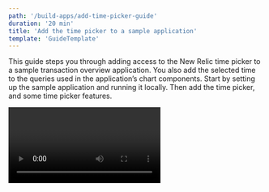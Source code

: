 ```yaml
---
path: '/build-apps/add-time-picker-guide'
duration: '20 min'
title: 'Add the time picker to a sample application'
template: 'GuideTemplate'
---
```



This guide steps you through adding access to the New Relic time picker to a sample transaction overview application. You also add the selected time to the queries used in the application’s chart components. Start by setting up the sample application and running it locally. Then add the time picker, and some time picker features.

<Video id=“inyshp3m7r” type=“wistia”/>


### Before you begin

This guide requires that you have the following:

- A github account
- New Relic developer account
- API Key
- New Relic One CLI downloaded
- Set up the sample application (You'll link to it when I have it)

### Add time picker

sample text sample text

1. sample step 

sample info about step, as needed
```
add code
```
 


### Related info

- [New Relic documentation](https://docs.newrelic.com)
- [Community page for how to add a time picker](https://discuss.newrelic.com/t/how-to-add-the-time-picker-to-nrql-queries/94268)
